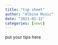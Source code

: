 ```yaml
---
title: "tip sheet"
author: "Albina Music"
date: "2023-02-12"
categories: [news]
---
```


put your tips here